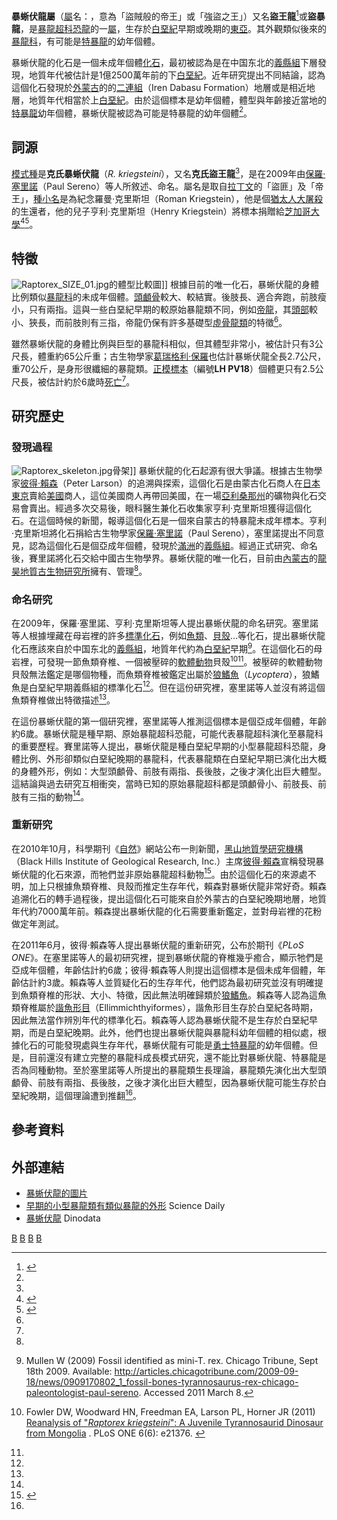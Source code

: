 {{Automatic Taxobox
| taxon = Raptorex
| fossil_range = [[白堊紀|白堊紀]]晚期,{{fossilrange|70}}
| image = Raptorex NT.jpg
| image_caption = 
| authority = [[保羅·塞里諾|Sereno]] ''et al.'', 2009
| type_species = '''克氏暴蜥伏龍<br>''Raptorex kriegsteini'''''
| type_species_authority = Sereno ''et al.'', 2009
}}

'''暴蜥伏龍屬'''（[[屬|屬]]名：{{lang|la|''Raptorex''}}，意為「盜賊般的帝王」或「強盜之王」）又名'''盜王龍'''<ref name = zhou>{{cite journal | author = 周忠和, 王原 | title = 热河生物群脊椎动物生物多样性的分析以及与其他动物群的比较 | journal = 中国科学：地球科学 | volume = 40 | number = 9 | pages = 1250–1265 | year = 2010 | url = http://www.ivpp.ac.cn/qt/papers/201109/P020110901321212657139.pdf | doi = 10.1360/zd-2010-40-9-1250 | access-date = 2018-07-03 | archive-url = https://web.archive.org/web/20180703075435/http://www.ivpp.ac.cn/qt/papers/201109/P020110901321212657139.pdf | archive-date = 2018-07-03 | dead-url = yes }}</ref>或'''盜暴龍'''，是[[暴龍超科|暴龍超科]][[恐龍|恐龍]]的一[[屬|屬]]，生存於[[白堊紀|白堊紀]]早期或晚期的[[東亞|東亞]]。其外觀類似後來的[[暴龍科|暴龍科]]，有可能是[[特暴龍|特暴龍]]的幼年個體。

暴蜥伏龍的化石是一個未成年個體[[化石|化石]]，最初被認為是在中国东北的[[義縣組|義縣組]]下層發現，地質年代被估計是1億2500萬年前的下[[白堊紀|白堊紀]]。近年研究提出不同結論，認為這個化石發現於[[外蒙古|外蒙古]]的的[[二連組|二連組]]（Iren Dabasu Formation）地層或是相近地層，地質年代相當於上[[白堊紀|白堊紀]]。由於這個標本是幼年個體，體型與年齡接近當地的[[特暴龍|特暴龍]]幼年個體，暴蜥伏龍被認為可能是特暴龍的幼年個體<ref name=fowleretal2011/>。

==詞源==
[[模式種|模式種]]是'''克氏暴蜥伏龍'''（''R. kriegsteini''），又名'''克氏盜王龍'''<ref name = zhou/>，是在2009年由[[保羅·塞里諾|保羅·塞里諾]]（Paul Sereno）等人所敘述、命名。屬名是取自[[拉丁文|拉丁文]]的「盜匪」及「帝王」，[[種小名|種小名]]是為紀念羅曼·克里斯坦（Roman Kriegstein），他是個[[猶太人大屠殺|猶太人大屠殺]]的生還者，他的兒子亨利·克里斯坦（Henry Kriegstein）將標本捐贈給[[芝加哥大學|芝加哥大學]]<ref name=serenoetal2009>{{en}}{{Cite journal en|author=Sereno P., Tan L., Brusatte S. L., Kriegstein H. J., Zhao X. and Cloward K.|year=2009|title=Tyrannosaurid skeletal design first evolved at small body size|journal=Science|volume=326|pages=418-22|doi=10.1126/science.1177428|url=https://www.researchgate.net/publication/26820186_Tyrannosaurid_Skeletal_Design_First_Evolved_at_Small_Body_Size|access-date=2018-07-03|archive-date=2018-07-03|archive-url=https://web.archive.org/web/20180703133306/https://www.researchgate.net/publication/26820186_Tyrannosaurid_Skeletal_Design_First_Evolved_at_Small_Body_Size|dead-url=no}}</ref><ref name="CNN">{{en}}{{cite web|url=http://www.cnn.com/2009/TECH/science/09/17/tiny.t-rex.dinosaur.discovered/index.html|title=Tiny ''T. rex'' fossil discovery startles scientists|last=Ansari|first=Azadeh|date=2009-09-17|publisher=CNN.com|language=en|accessdate=2009-09-18|archive-date=2009-09-23|archive-url=https://web.archive.org/web/20090923094403/http://www.cnn.com/2009/TECH/science/09/17/tiny.t-rex.dinosaur.discovered/index.html|dead-url=no}}</ref>。

== 特徵 ==
[[File:Raptorex_SIZE_01.jpg|thumb]]的體型比較圖]]
根據目前的唯一化石，暴蜥伏龍的身體比例類似[[暴龍科|暴龍科]]的未成年個體。[[頭顱骨|頭顱骨]]較大、較結實。後肢長、適合奔跑，前肢瘦小，只有兩指。這與一些白堊紀早期的較原始暴龍類不同，例如[[帝龍|帝龍]]，其[[頭部|頭部]]較小、狹長，而前肢則有三指，帝龍仍保有許多基礎型[[虛骨龍類|虛骨龍類]]的特徵<ref name=serenoetal2009/>。

雖然暴蜥伏龍的身體比例與巨型的暴龍科相似，但其體型非常小，被估計只有3公尺長，體重約65公斤重；古生物學家[[葛瑞格利·保羅|葛瑞格利·保羅]]也估計暴蜥伏龍全長2.7公尺，重70公斤，是身形很纖細的暴龍類。[[正模標本|正模標本]]（編號'''LH PV18'''）個體更只有2.5公尺長，被估計約於6歲時[[死亡|死亡]]<ref name=serenoetal2009/>。

==研究歷史==
===發現過程===
[[File:Raptorex_skeleton.jpg|thumb]]骨架]]
暴蜥伏龍的化石起源有很大爭議。根據古生物學家[[彼得·賴森|彼得·賴森]]（Peter Larson）的追溯與探索，這個化石是由蒙古化石商人在[[日本|日本]][[東京|東京]]賣給[[美國|美國]]商人，這位美國商人再帶回美國，在一場[[亞利桑那州|亞利桑那州]]的礦物與化石交易會賣出。經過多次交易後，眼科醫生兼化石收集家亨利·克里斯坦獲得這個化石。在這個時候的新聞，報導這個化石是一個來自蒙古的特暴龍未成年標本。亨利·克里斯坦將化石捐給古生物學家[[保羅·塞里諾|保羅·塞里諾]]（Paul Sereno），塞里諾提出不同意見，認為這個化石是個亞成年個體，發現於[[滿洲|滿洲]]的[[義縣組|義縣組]]。經過正式研究、命名後，賽里諾將化石交給中國古生物學界。暴蜥伏龍的唯一化石，目前由[[內蒙古|內蒙古]]的[[龍昊地質古生物研究所|龍昊地質古生物研究所]]擁有、管理<ref name=fowleretal2011/>。

===命名研究===
在2009年，保羅·塞里諾、亨利·克里斯坦等人提出暴蜥伏龍的命名研究。塞里諾等人根據埋藏在母岩裡的許多[[標準化石|標準化石]]，例如[[魚類|魚類]]、[[貝殼|貝殼]]…等化石，提出暴蜥伏龍化石應該來自於中国东北的[[義縣組|義縣組]]，地質年代約為[[白堊紀|白堊紀]]早期<ref name=tribune>{{en}}Mullen W (2009) Fossil identified as mini-T. rex. Chicago Tribune, Sept 18th 2009. Available: http://articles.chicagotribune.com/2009-​09-18/news/0909170802_1_fossil-bones-tyr​annosaurus-rex-chicago-paleontologist-pa​ul-sereno. Accessed 2011 March 8.</ref>。在這個化石的母岩裡，可發現一節魚類脊椎、一個被壓碎的[[軟體動物|軟體動物]]貝殼<ref name=fowleretal2011>{{en}}Fowler DW, Woodward HN, Freedman EA, Larson PL, Horner JR (2011) [http://www.plosone.org/article/info%3Adoi%2F10.1371%2Fjournal.pone.0021376 Reanalysis of "''Raptorex kriegsteini''": A Juvenile Tyrannosaurid Dinosaur from Mongolia] {{Wayback|url=http://www.plosone.org/article/info%3Adoi%2F10.1371%2Fjournal.pone.0021376 |date=20120607071522 }}. PLoS ONE 6(6): e21376. {{doi|10.1371/journal.pone.0021376}}</ref><ref name=serenoetal2009/>。被壓碎的軟體動物貝殼無法鑑定是哪個物種，而魚類脊椎被鑑定出屬於[[狼鰭魚|狼鰭魚]]（''Lycoptera''），狼鰭魚是白堊紀早期義縣組的標準化石<ref name=serenoetal2009/>。但在這份研究裡，塞里諾等人並沒有將這個魚類脊椎做出特徵描述<ref name=fowleretal2011/>。

在這份暴蜥伏龍的第一個研究裡，塞里諾等人推測這個標本是個亞成年個體，年齡約6歲。暴蜥伏龍是種早期、原始暴龍超科恐龍，可能代表暴龍超科演化至暴龍科的重要歷程。賽里諾等人提出，暴蜥伏龍是種白堊紀早期的小型暴龍超科恐龍，身體比例、外形卻類似白堊紀晚期的暴龍科，代表暴龍類在白堊紀早期已演化出大概的身體外形，例如：大型頭顱骨、前肢有兩指、長後肢，之後才演化出巨大體型。這結論與過去研究互相衝突，當時已知的原始暴龍超科都是頭顱骨小、前肢長、前肢有三指的動物<ref name=serenoetal2009/>。

===重新研究===
在2010年10月，科學期刊《[[自然_(期刊)|自然]]》網站公布一則新聞，[[黑山地質學研究機構|黑山地質學研究機構]]（Black Hills Institute of Geological Research, Inc.）主席[[彼得·賴森|彼得·賴森]]宣稱發現暴蜥伏龍的化石來源，而牠們並非原始暴龍超科動物<ref name="NNOL">{{en}}{{cite web |url=http://www.nature.com/news/2010/101011/full/news.2010.530.html?s=news_rss |title=Big Row over tiny T. rex |last=Corbyn |first=Zoë |date=11 October 2010 |publisher=Nature.com |accessdate=2010-10-31 |archive-date=2010-10-23 |archive-url=https://web.archive.org/web/20101023042159/http://www.nature.com/news/2010/101011/full/news.2010.530.html?s=news_rss |dead-url=no }}</ref>。由於這個化石的來源處不明，加上只根據魚類脊椎、貝殼而推定生存年代，賴森對暴蜥伏龍非常好奇。賴森追溯化石的轉手過程後，提出這個化石可能來自於外蒙古的白堊紀晚期地層，地質年代約7000萬年前。賴森提出暴蜥伏龍的化石需要重新鑑定，並對母岩裡的花粉做定年測試。

在2011年6月，彼得·賴森等人提出暴蜥伏龍的重新研究，公布於期刊《''PLoS ONE''》。在塞里諾等人的最初研究裡，提到暴蜥伏龍的脊椎幾乎癒合，顯示牠們是亞成年個體，年齡估計約6歲；彼得·賴森等人則提出這個標本是個未成年個體，年齡估計約3歲。賴森等人並質疑化石的生存年代，他們認為最初研究並沒有明確提到魚類脊椎的形狀、大小、特徵，因此無法明確歸類於[[狼鰭魚|狼鰭魚]]。賴森等人認為這魚類脊椎屬於[[諧魚形目|諧魚形目]]（Ellimmichthyiformes），諧魚形目生存於白堊紀各時期，因此無法當作辨別年代的標準化石。賴森等人認為暴蜥伏龍不是生存於白堊紀早期，而是白堊紀晚期。此外，他們也提出暴蜥伏龍與暴龍科幼年個體的相似處，根據化石的可能發現處與生存年代，暴蜥伏龍有可能是[[特暴龍|勇士特暴龍]]的幼年個體。但是，目前還沒有建立完整的暴龍科成長模式研究，還不能比對暴蜥伏龍、特暴龍是否為同種動物。至於塞里諾等人所提出的暴龍類生長理論，暴龍類先演化出大型頭顱骨、前肢有兩指、長後肢，之後才演化出巨大體型，因為暴蜥伏龍可能生存於白堊紀晚期，這個理論遭到推翻<ref name=fowleretal2011/>。

== 參考資料 ==
{{reflist}}

== 外部連結 ==
* [http://news.yahoo.com/nphotos/Smaller-T-rex-discovered/ss/events/sc/091709raptorextrex#photoViewer=/090917/480/9857cc0efa224372af2022903cf7ce68 暴蜥伏龍的圖片] {{Wayback|url=http://news.yahoo.com/nphotos/Smaller-T-rex-discovered/ss/events/sc/091709raptorextrex#photoViewer=/090917/480/9857cc0efa224372af2022903cf7ce68 |date=20091002233548 }}
* [http://www.sciencedaily.com/releases/2009/09/090917144115.htm 早期的小型暴龍類有類似暴龍的外形] {{Wayback|url=http://www.sciencedaily.com/releases/2009/09/090917144115.htm |date=20090922171037 }}Science Daily
* [http://www.dinodata.org/index.php?option=com_content&task=view&id=10103&Itemid=103 暴蜥伏龍] {{Wayback|url=http://www.dinodata.org/index.php?option=com_content&task=view&id=10103&Itemid=103 |date=20150923214901 }} Dinodata
{{Taxonbar|from=Q131717}}

[[Category:上白堊紀恐龍|B]]
[[Category:下白堊紀恐龍|B]]
[[Category:亞洲恐龍|B]]
[[Category:暴龍超科|B]]